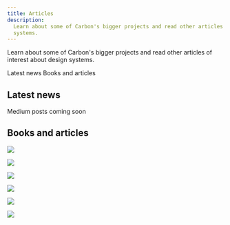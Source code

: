 ```yaml
---
title: Articles
description:
  Learn about some of Carbon's bigger projects and read other articles of interest about design
  systems.
---
```


<PageDescription>

Learn about some of Carbon's bigger projects and read other articles of interest about design
systems.

</PageDescription>

<AnchorLinks>
  <AnchorLink>Latest news</AnchorLink>
  <AnchorLink>Books and articles</AnchorLink>
</AnchorLinks>

## Latest news

Medium posts coming soon

## Books and articles

<Row>
<Column colLg={4} colMd={4} noGutterMdLeft>

<ArticleCard
    title="Design + Open Source"
    author="Gaby Moreno Cesar"
    date="August 11, 2020"
    href="https://medium.com/design-ibm/design-open-source-lessons-from-a-year-of-contributing-to-the-kubernetes-project-a85120acc890"
    >

![](/about-carbon/articles/kubernetes_16x9.jpg)

</ArticleCard>
</Column>

<Column colLg={4} colMd={4}  noGutterMdLeft>
  <ArticleCard
    title="Writing Is Designing"
    href="https://rosenfeldmedia.com/books/writing-is-designing/">

![](/about-carbon/articles/writing-is-designing-img.png)

  </ArticleCard>
</Column>
<Column colLg={4} colMd={4} noGutterMdLeft>
  <ArticleCard
    title="Smashing Magazine’s “Design Systems” Book"
    href="https://www.smashingmagazine.com/design-systems-book/">

![](/about-carbon/articles/Featured_01.png)

  </ArticleCard>
</Column>

<Column colLg={4} colMd={4}  noGutterMdLeft>
  <ArticleCard
    title="Path to Design System Maturity"
    href="https://medium.com/ux-power-tools/the-path-to-design-system-maturity-d403daba692a">

![](/about-carbon/articles/Featured_03.png)

  </ArticleCard>
</Column>
<Column  colLg={4} colMd={4} noGutterMdLeft>
  <ArticleCard
    title="Responsive Web Design Podcast"
    href="https://responsivewebdesign.com/podcast/ibm-carbon/">

![](/about-carbon/articles/Featured_04.png)

  </ArticleCard>
</Column>
<Column colLg={4} colMd={4}  noGutterMdLeft>
  <ArticleCard
    title="UX Pin Virtual Design Summit"
    href="https://www.youtube.com/watch?v=eSvq5MieOdw&t=144s">

![](/about-carbon/articles/Featured_05.png)

  </ArticleCard>
</Column>
</Row>
